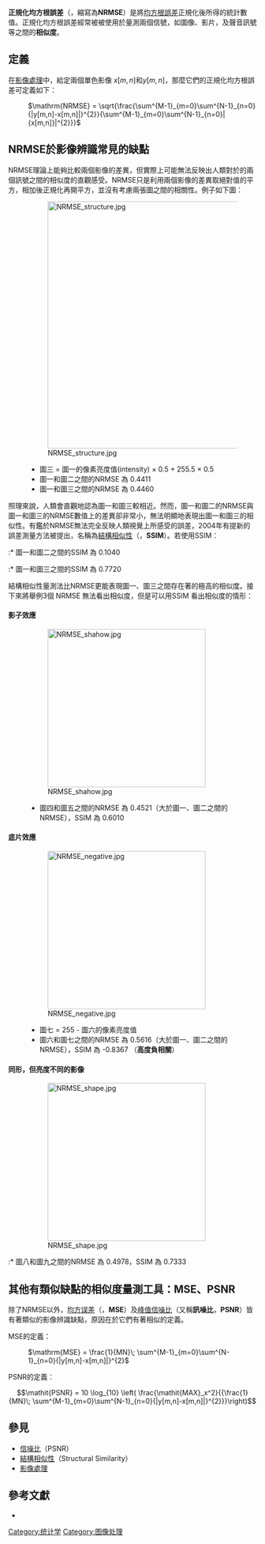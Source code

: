 {{NoteTA
|zh-cn:信号; zh-tw:訊號;
|zh-cn:信噪比; zh-tw:訊噪比;
|zh-cn:图像; zh-tw:影像;
}}
'''正規化均方根誤差'''（{{lang-en|normalized root-mean-square error}}，縮寫為'''NRMSE'''）是將[[均方根誤差|均方根誤差]]正規化後所得的統計數值。正規化均方根誤差經常被被使用於量測兩個信號，如圖像、影片，及聲音訊號等之間的'''相似度'''。

== 定義==
在[[影像處理|影像處理]]中，給定兩個單色影像 <math>x[m,n] </math>和<math>y[m,n] </math>，那麼它們的正規化均方根誤差可定義如下：

: <math>\mathrm{NRMSE} = \sqrt{\frac{\sum^{M-1}_{m=0}\sum^{N-1}_{n=0}{|y[m,n]-x[m,n]|}^{2}}{\sum^{M-1}_{m=0}\sum^{N-1}_{n=0}|{x[m,n]}|^{2}}}</math>

==NRMSE於影像辨識常見的缺點==
NRMSE理論上能夠比較兩個影像的差異，但實際上可能無法反映出人類對於的兩個訊號之間的相似度的直觀感受。NRMSE只是利用兩個影像的差異取絕對值的平方，相加後正規化再開平方，並沒有考慮兩張圖之間的相關性。例子如下圖：

:[[File:NRMSE_structure.jpg|500px]]
:* 圖三 =  圖一的像素亮度值(intensity) × 0.5 + 255.5 × 0.5  
:* 圖一和圖二之間的NRMSE 為 0.4411
:* 圖一和圖三之間的NRMSE 為 0.4460

照理來說，人類會直觀地認為圖一和圖三較相近。然而，圖一和圖二的NRMSE與圖一和圖三的NRMSE數值上的差異卻非常小，無法明顯地表現出圖一和圖三的相似性。有鑑於NRMSE無法完全反映人類視覺上所感受的誤差，2004年有提新的誤差測量方法被提出，名稱為[[結構相似性|結構相似性]]（{{lang|en|structural similarity}}，'''SSIM'''）。若使用SSIM：

:* 圖一和圖二之間的SSIM 為 0.1040
:* 圖一和圖三之間的SSIM 為 0.7720

結構相似性量測法比NRMSE更能表現圖一、圖三之間存在著的極高的相似度。接下來將舉例3個 NRMSE 無法看出相似度，但是可以用SSIM 看出相似度的情形：

====影子效應====
:[[File:NRMSE_shahow.jpg|320px]]
:* 圖四和圖五之間的NRMSE 為 0.4521（大於圖一、圖二之間的NRMSE），SSIM 為 0.6010

====底片效應====
:[[File:NRMSE_negative.jpg|320px]]
:* 圖七 =  255 - 圖六的像素亮度值
:* 圖六和圖七之間的NRMSE 為 0.5616（大於圖一、圖二之間的NRMSE），SSIM 為  -0.8367 （'''高度負相關'''）

====同形，但亮度不同的影像====
:[[File:NRMSE_shape.jpg|320px]]

:* 圖八和圖九之間的NRMSE 為 0.4978，SSIM 為 0.7333

==其他有類似缺點的相似度量測工具：MSE、PSNR==
除了NRMSE以外，[[均方误差|均方误差]]（{{lang|en|mean square error}}，'''MSE'''）及[[峰值信噪比|峰值信噪比]]（又稱'''訊噪比'''，'''PSNR'''）皆有著類似的影像辨識缺點，原因在於它們有著相似的定義。

MSE的定義：
: <math>\mathrm{MSE} = \frac{1}{MN}\;  \sum^{M-1}_{m=0}\sum^{N-1}_{n=0}{|y[m,n]-x[m,n]|}^{2}</math>

PSNR的定義：
:<math>\mathit{PSNR} = 10  \log_{10} \left( \frac{\mathit{MAX}_x^2}{{\frac{1}{MN}\;  \sum^{M-1}_{m=0}\sum^{N-1}_{n=0}{|y[m,n]-x[m,n]|}^{2}}}\right)</math>

==參見==
* [[信噪比|信噪比]]（PSNR）
* [[結構相似性|結構相似性]]（Structural Similarity）
* [[影像處理|影像處理]]

==參考文獻==
* {{cite web |author1=國立台灣大學電信工程學研究所丁建均教授 |title=高等數位訊號處理 |url=http://djj.ee.ntu.edu.tw/ADSP.htm |accessdate=2020-07-01 |archive-date=2020-05-08 |archive-url=https://web.archive.org/web/20200508102040/http://djj.ee.ntu.edu.tw/ADSP.htm |dead-url=no }}

[[Category:统计学|Category:统计学]]
[[Category:图像处理|Category:图像处理]]